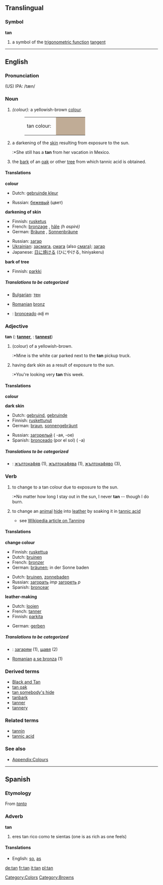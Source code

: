 {{Wikipedia}}

==Translingual==
===Symbol===
'''tan'''
#{{mathematics}} a symbol of the [[trigonometric function]] [[tangent]]

----

==English==

===Pronunciation===
(US) IPA: /tæn/

===Noun===
{{en-noun-reg}}

#''(colour):'' a yellowish-brown [[color|colour]].
#:<table><tr><td>tan colour: &nbsp;</td><td bgcolor="#C0AC96" width="80">&nbsp; </td></tr></table>
#a darkening of the [[skin]] resulting from exposure to the sun.
#:*She still has a '''tan''' from her vacation in Mexico.
#the [[bark]] of an [[oak]] or other [[tree]] from which tannic acid is obtained.

====Translations====
'''colour'''
{{top}}
*Dutch: [[gebruinde kleur]] {{f}}
{{mid}}
*Russian: [[:ru:бежевый|б<u>е</u>жевый]] (цвет) {{m}}
{{bottom}}

'''darkening of skin'''
{{top}}
*Finnish: [[rusketus]]
*French: [[:fr:bronzage|bronz<u>a</u>ge]] {{m}}, [[:fr:hâle|hâle]] {{m}} ''(h aspiré)''
*German: [[Bräune|Br<u>äu</u>ne]] {{f}}, [[Sonnenbräune|S<u>o</u>nnenbräune]] {{f}}
{{mid}}
*Russian: [[:ru:загар|заг<u>а</u>р]] {{m}}
*[[w:Ukrainian language|Ukrainian]]: [[:uk:засмага|засм<u>а</u>га]], [[:uk:смага|см<u>а</u>га]] (also [[:uk:смага|смаг<u>а</u>]]); [[:uk:загар|заг<u>а</u>р]]
*Japanese: [[日に焼ける]] (ひにやける, hiniyakeru)
{{bottom}}

'''bark of tree'''
{{top}}
*Finnish: [[parkki]]
{{mid}}
{{bottom}}

=====Translations to be categorized=====
{{checktrans}}
<!--Remove this section once all of the translations below have been moved into the tables above.-->

*[[w:Bulgarian language|Bulgarian]]: [[тен]] {{m}}
<!--*German: [[Bräune]] {{f}} noone ever uses [[Bräunung]], and [[Lohe]] is an archaic word for "fire" (which may still be used in leather making)-->
*[[Romanian]] [[bronz]] {{n}}
*{{ttbc|Spanish}}: [[bronceado]] ''adj m''

===Adjective===
'''tan'''  ({{compar}}: '''[[tanner]]''', {{superl}}: '''[[tannest]]''')

#(colour) of a yellowish-brown.
#:*Mine is the white car parked next to the '''tan''' pickup truck.
#having dark skin as a result of exposure to the sun.
#:*You're looking very '''tan''' this week.

====Translations====
'''colour'''
{{top}}
{{mid}}
{{bottom}}

'''dark skin'''
{{top}}
*Dutch: [[gebruind]], [[gebruinde]]
*Finnish: [[ruskettunut]]
*German: [[braun]], [[sonnengebräunt|s<u>o</u>nnengebräunt]]
{{mid}}
*Russian: [[:ru:загорелый|загор<u>е</u>лый]] {{m}} ({{f}} -ая, {{n}} -ое)
*Spanish: [[bronceado|bronce<u>a</u>do]] (por el sol) {{m}} ({{f}} -a)
{{bottom}}

=====Translations to be categorized=====
{{checktrans}}
<!--Remove this section once all of the translations below have been moved into the tables above.-->
*{{ttbc|Bulgarian}}: [[жълтокафяв]] {{m}} (1), [[жълтокафява]] {{f}} (1), [[жълтокафяво]] {{n}} (3), 

===Verb===
{{en-infl-reg-consonant|tan||n}}
#{{intransitive}} to change to a tan colour due to exposure to the sun.
#:*No matter how long I stay out in the sun, I never '''tan''' -- though I do burn.
#{{transitive}} to change an [[animal]] [[hide]] into [[leather]] by soaking it in [[tannic acid]]
#*see [[w:Tanning|Wikipedia article on Tanning]]


====Translations====
'''change colour'''
{{top}}
*Finnish: [[ruskettua]]
*Dutch: [[bruinen]]
*French: [[bronzer]]
*German: [[bräunen]]; in der Sonne baden
{{mid}}
*Dutch: [[bruinen]], [[zonnebaden]]
*Russian: [[:ru:загорать|загорать]] ''imp'' [[:ru:загореть|загореть]] ''p''
*Spanish: [[broncear]]
{{bottom}}

'''leather-making'''
{{top}}
*Dutch: [[looien]]
*French: [[tanner]]
*Finnish: [[parkita]]
{{mid}}
*German: [[gerben]]
{{bottom}}

=====Translations to be categorized=====
{{checktrans}}
<!--Remove this section once all of the translations below have been moved into the tables above.-->

*{{ttbc|Bulgarian}}: [[загарям]] (1), [[щавя]] (2)
*[[Romanian]] [[a se bronza]] (1)

===Derived terms===
*[[Black and Tan]]
*[[tan oak]]
*[[tan somebody's hide]]
*[[tanbark]]
*[[tanner]]
*[[tannery]]

===Related terms===
*[[tannin]]
*[[tannic acid]]

===See also===
*[[Wiktionary_Appendix:Colours|Appendix:Colours]]

[[Category:Colors]]
[[Category:Browns]]

----
==Spanish==
===Etymology===
From ''[[tanto]]''

===Adverb===
'''tan'''

# eres tan rico como te sientas (one is as rich as one feels)

====Translations====
*English: [[so]], [[as]]

[[de:tan]]
[[fr:tan]]
[[it:tan]]
[[pl:tan]]